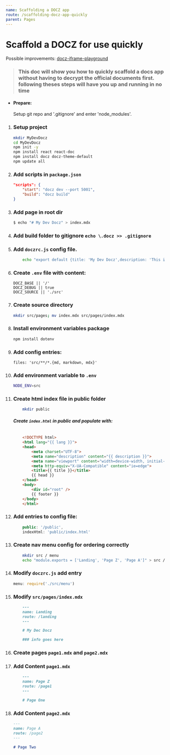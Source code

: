 ```yaml
---
name: Scaffolding a DOCZ app
route: /scaffolding-docz-app-quickly
parent: Pages
---
```


# Scaffold a DOCZ for use quickly

Possible improvements:
[docz-iframe-playground](https://www.npmjs.com/package/docz-iframe-playground)

>  ### This doc will show you how to quickly scaffold a docs app without having to decrypt the official documents first. following theses steps will have you up and running in no time

* #### Prepare:
	Setup git repo and '.gitignore' and enter 'node_modules'.

1. ### Setup project

	```bash
	mkdir MyDevDocz
	cd MyDevDocz
	npm init -y 
	npm install react react-doc
	npm install docz docz-theme-default
	npm update all
	```

2. ### Add scripts in `package.json` 

	```json
	"scripts": {
		"start": "docz dev --port 5001",
		"build": "docz build"
	}
	```

3. ### Add  page in root dir 
	```bash
	$ echo "# My Dev Docz" > index.mdx
	```
4. ### Add  build folder to gitignore `echo \.docz >> .gitignore` 
5. ### Add `doczrc.js` config file.

	
	```bash
		echo "export default {title: 'My Dev Docz',description: 'This is my awesome documentation',theme: 'docz-theme-default'}" > doczrc.js
	```

6. ### Create `.env` file with content:

	```
	DOCZ_BASE || '/'
	DOCZ_DEBUG || true
	DOCZ_SOURCE || './src'
	```

7. ### Create source directory 

	```bash 
	mkdir src/pages; mv index.mdx src/pages/index.mdx
	``` 

8. ### Install environment variables package 

	```bash 
	npm install dotenv
	```

9. ### Add config entries:

	```
	files: 'src/**/*.{md, markdown, mdx}'
	```

10. ### Add environment variable to `.env` 

	```bash
	NODE_ENV=src
	``` 

11. ### Create html index file in public folder

	```bash
		mkdir public
	```

	##### Create `index.html` in public and populate with:
	
	```html

		<!DOCTYPE html>
		<html lang="{{ lang }}">
		<head>
			<meta charset="UTF-8">
			<meta name="description" content="{{ description }}">
			<meta name="viewport" content="width=device-width, initial-scale=1.0">
			<meta http-equiv="X-UA-Compatible" content="ie=edge">
			<title>{{ title }}</title>
			{{ head }}
		</head>
		<body>
			<div id="root" />
			{{ footer }}
		</body>
		</html>

	```

12. ### Add entries to config file:

	```js
		public: '/public',
		indexHtml: 'public/index.html'
	```

13. ### Create nav menu config for ordering correctly

	```bash
		mkdir src / menu
		echo "module.exports = ['Landing', 'Page Z', 'Page A']" > src / menu / index.js
	```

14. ### Modify `doczrc.js` add entry 

	```js 
	menu: require('./src/menu')
	``` 

14. ### Modify `src/pages/index.mdx` 

	```md
		---
		name: Landing
		route: /landing
		---

		# My Dec Docz

		### info goes here
	```

13. ### Create pages `page1.mdx` and `page2.mdx` 

13. ### Add Content `page1.mdx` 

	```md
		---
		name: Page Z
		route: /page1
		---

		# Page One
	```

13. ### Add Content `page2.mdx` 

	```md
	---
	name: Page A
	route: /page2
	---

	# Page Two
	```